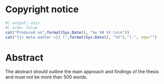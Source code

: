 # Copyright notice {-}

```r
#| output: asis
#| echo: false
cat("Produced on",format(Sys.Date(), "%e %B %Y.\n\n"))
cat("{{< meta author >}} (",format(Sys.Date(), "%Y"),").", sep="")
```

# Abstract {-}

The abstract should outline the main approach and findings of the thesis and must not be more than 500 words.


<!--
The following line is required to re-set page numbering after preliminary material in the pdf output. Do not remove
-->

\clearpage\pagenumbering{arabic}\setcounter{page}{1}
